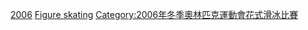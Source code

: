 {{Figure skaters at the Olympics| year = 2006 }}

[[Category:各年奥林匹克运动会花样滑冰运动员|2006]]
[[Category:2006年冬季奧林匹克運動會運動員|Figure skating]]
[[Category:2006年冬季奧林匹克運動會花式滑冰比賽|Category:2006年冬季奧林匹克運動會花式滑冰比賽]]